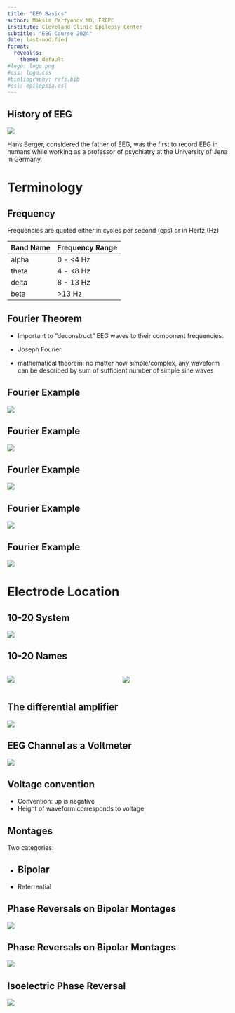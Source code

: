 ```yaml
---
title: "EEG Basics"
author: Maksim Parfyonov MD, FRCPC
institute: Cleveland Clinic Epilepsy Center
subtitle: "EEG Course 2024"
date: last-modified
format:
  revealjs: 
    theme: default
#logo: logo.png
#css: logo.css
#bibliography: refs.bib
#csl: epilepsia.csl
---
```


## History of EEG

![](hans-berger.png)

Hans Berger, considered the father of EEG, was the first to record EEG in humans while working as a professor of psychiatry at the University of Jena in Germany.

# Terminology

## Frequency

Frequencies are quoted either in cycles per second (cps) or in Hertz (Hz)

| Band Name | Frequency Range |
|:--------- | :-------------- |
| alpha | 0 - <4 Hz |
| theta | 4 - <8 Hz |
| delta | 8 - 13 Hz | 
| beta | >13 Hz | 

## Fourier Theorem

- Important to "deconstruct" EEG waves to their component frequencies. 

- Joseph Fourier
- mathematical theorem: no matter how simple/complex, any waveform can be described by sum of sufficient number of simple sine waves

## Fourier Example

![](fourier_all.png)

## Fourier Example

![](fourier_1.png)

## Fourier Example

![](fourier_2.png)

## Fourier Example

![](fourier_3.png)

## Fourier Example

![](fourier_4.png)

# Electrode Location

## 10-20 System

![](10-20-measures.webp)

## 10-20 Names

::: columns

::: column

![](10-20-original.png)
:::

::: column

![](10-20-modified.png)

:::
:::

## The differential amplifier

![](cmra-ex.png)

## EEG Channel as a Voltmeter

![](eeg-pen.png)

## Voltage convention

- Convention: up is negative
- Height of waveform corresponds to voltage 

## Montages

Two categories:

- Bipolar
  - 
- Referrential 

## Phase Reversals on Bipolar Montages

![](neg-phase-reversal-example.png)

## Phase Reversals on Bipolar Montages

![](neg-phase-reversal-example2.png)

## Isoelectric Phase Reversal

![](isoelectric-phase-reversal.png)









